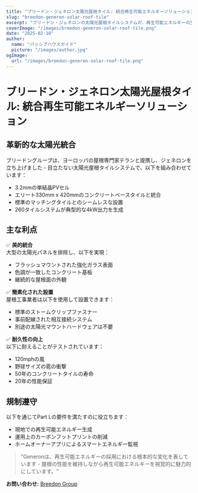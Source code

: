 ```yaml
---
title: "ブリードン・ジェネロン太陽光屋根タイル: 統合再生可能エネルギーソリューション"
slug: "breedon-generon-solar-roof-tile"
excerpt: "ブリードン・ジェネロンの太陽光屋根タイルシステムが、再生可能エネルギーの生成と伝統的な屋根の美学をどのように統合しているかを発見してください。"
coverImage: "/images/breedon-generon-solar-roof-tile.png"
date: "2025-02-10"
author:
  name: "パッシブハウスガイド"
  picture: "/images/author.jpg"
ogImage:
  url: "/images/breedon-generon-solar-roof-tile.png"
---
```


# ブリードン・ジェネロン太陽光屋根タイル: 統合再生可能エネルギーソリューション

## 革新的な太陽光統合

ブリードングループは、ヨーロッパの屋根専門家テランと提携し、ジェネロンを立ち上げました - 目立たない太陽光屋根タイルシステムで、以下を組み合わせています：

- 3.2mmの単結晶PVセル
- エリート330mm x 420mmのコンクリートベースタイルと統合
- 標準のマッチングタイルとのシームレスな設置
- 260タイルシステムが典型的な4kW出力を生成

## 主な利点

✅ **美的統合**  
大型の太陽光パネルを排除し、以下を実現：
- フラッシュマウントされた強化ガラス表面
- 色調が一致したコンクリート基板
- 継続的な屋根面の外観

✅ **簡素化された設置**  
屋根工事業者は以下を使用して設置できます：
- 標準のストームクリップファスナー
- 事前配線された相互接続システム
- 別途の太陽光マウントハードウェアは不要

✅ **耐久性の向上**  
以下に耐えることがテストされています：
- 120mphの風
- 野球サイズの雹の衝撃
- 50年のコンクリートタイルの寿命
- 20年の性能保証

## 規制遵守

以下を通じてPart Lの要件を満たすのに役立ちます：
- 現地での再生可能エネルギー生成
- 運用上のカーボンフットプリントの削減
- ホームオーナーアプリによるスマートエネルギー監視

> "Generonは、再生可能エネルギーの採用における根本的な変化を表しています - 屋根の性能を維持しながら再生可能エネルギーを視覚的に魅力的にしています。"  

**お問い合わせ:** [Breedon Group](https://www.breedongroup.com)